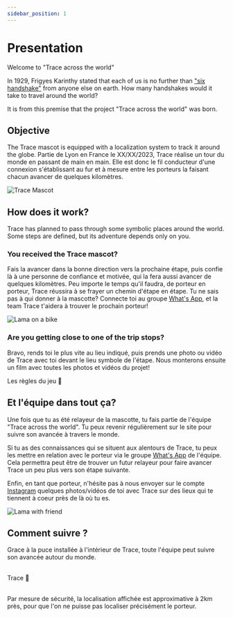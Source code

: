 ```yaml
---
sidebar_position: 1
---
```



# Presentation

Welcome to "Trace across the world"

In 1929, Frigyes Karinthy stated that each of us is no further than ["six handshake"](https://en.wikipedia.org/wiki/Six_degrees_of_separation) from anyone else on earth.
 How many handshakes would it take to travel around the world?

It is from this premise that the project "Trace across the world" was born.

## Objective

The Trace mascot is equipped with a localization system to track it around the globe. Partie de Lyon en France le XX/XX/2023, Trace réalise un tour du monde en passant de main en main. Elle est donc le fil conducteur d'une connexion s'établissant au fur et à mesure entre les porteurs la faisant chacun avancer de quelques kilomètres.

<div style={{ display: "flex", justifyContent: "center" }}>
  <img src="/img/Mascotte/Resize/tracefullbodydetoure.svg" alt="Trace Mascot" />
</div>

## How does it work?

Trace has planned to pass through some symbolic places around the world. Some steps are defined, but its adventure depends only on you.

### You received the Trace mascot?

Fais la avancer dans la bonne direction vers la prochaine étape, puis confie là à une personne de confiance et motivée, qui la fera aussi avancer de quelques kilomètres.
Peu importe le temps qu'il faudra, de porteur en porteur, Trace réussira à se frayer un chemin d'étape en étape.
Tu ne sais pas à qui donner à la mascotte? Connecte toi au groupe [What's App](https://chat.whatsapp.com/FKwW0q23yVk3OdKNKAxGnE), et la team Trace t'aidera à trouver le prochain porteur!

<div style={{ display: "flex", justifyContent: "center" }}>
  <img src="/img/Mascotte/Resize/lama-on-a-bike.svg" alt="Lama on a bike" />
</div>

### Are you getting close to one of the trip stops?

Bravo, rends toi le plus vite au lieu indiqué, puis prends une photo ou vidéo de Trace avec toi devant le lieu symbole de l'étape. Nous monterons ensuite un film avec toutes les photos et vidéos du projet!

<div className="custom-container" style={{ display: "flex", justifyContent: "center" }}>
  <Link
    className="button button--secondary button--lg"
    style={{ width: "auto", textAlign: "center", backgroundColor: "#eaeaea"}}
    to="/docs/Rules">
    Les règles du jeu 📜
  </Link>
</div>

## Et l'équipe dans tout ça?

Une fois que tu as été relayeur de la mascotte, tu fais partie de l'équipe "Trace across the world". Tu peux revenir régulièrement sur le site pour suivre son avancée à travers le monde.

Si tu as des connaissances qui se situent aux alentours de Trace, tu peux les mettre en relation avec le porteur via le groupe [What's App](https://chat.whatsapp.com/FKwW0q23yVk3OdKNKAxGnE) de l'équipe. Cela permettra peut être de trouver un futur relayeur pour faire avancer Trace un peu plus vers son étape suivante.

Enfin, en tant que porteur, n'hésite pas à nous envoyer sur le compte <a href="https://www.instagram.com/traceacrosstheworld/" target="_blank" rel="noopener noreferrer">Instagram</a> quelques photos/vidéos de toi avec Trace sur des lieux qui te tiennent à coeur près de là où tu es.

<div style={{ display: "flex", justifyContent: "center" }}>
  <img src="/img/Mascotte/Resize/lama-with-friends.svg" alt="Lama with friend" />
</div>

## Comment suivre ?

Grace à la puce installée à l'intérieur de Trace, toute l'équipe peut suivre son avancée autour du monde.

<br/>

<div className="custom-container" style={{ display: "flex", justifyContent: "center" }}>
  <Link
    className="button button--secondary button--lg"
    style={{ width: "auto", textAlign: "center", backgroundColor: "#eaeaea"}}
    to="/docs/Itinerary">
    Trace 🧭
  </Link>
</div>

<br/>

Par mesure de sécurité, la localisation affichée est approximative à 2km près, pour que l'on ne puisse pas localiser précisément le porteur.
